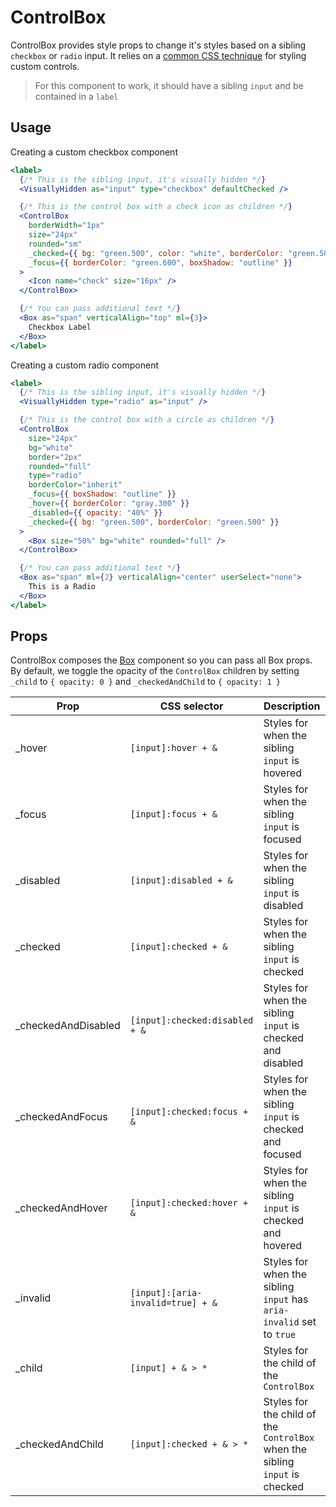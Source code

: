 

<SEO
  title="ControlBox"
  description="ControlBox provides style props to change it's styles based on a sibling
checkbox or radio inputs. It relies on a common CSS technique for styling custom controls."
/>

# ControlBox

ControlBox provides style props to change it's styles based on a sibling
`checkbox` or `radio` input. It relies on a
[common CSS technique](https://dev.to/lkopacz/create-custom-keyboard-accessible-checkboxes-2036)
for styling custom controls.

> For this component to work, it should have a sibling `input` and be contained
> in a `label`

<carbon-ad></carbon-ad>

## Usage

Creating a custom checkbox component

```jsx
<label>
  {/* This is the sibling input, it's visually hidden */}
  <VisuallyHidden as="input" type="checkbox" defaultChecked />

  {/* This is the control box with a check icon as children */}
  <ControlBox
    borderWidth="1px"
    size="24px"
    rounded="sm"
    _checked={{ bg: "green.500", color: "white", borderColor: "green.500" }}
    _focus={{ borderColor: "green.600", boxShadow: "outline" }}
  >
    <Icon name="check" size="16px" />
  </ControlBox>

  {/* You can pass additional text */}
  <Box as="span" verticalAlign="top" ml={3}>
    Checkbox Label
  </Box>
</label>
```

Creating a custom radio component

```jsx
<label>
  {/* This is the sibling input, it's visually hidden */}
  <VisuallyHidden type="radio" as="input" />

  {/* This is the control box with a circle as children */}
  <ControlBox
    size="24px"
    bg="white"
    border="2px"
    rounded="full"
    type="radio"
    borderColor="inherit"
    _focus={{ boxShadow: "outline" }}
    _hover={{ borderColor: "gray.300" }}
    _disabled={{ opacity: "40%" }}
    _checked={{ bg: "green.500", borderColor: "green.500" }}
  >
    <Box size="50%" bg="white" rounded="full" />
  </ControlBox>

  {/* You can pass additional text */}
  <Box as="span" ml={2} verticalAlign="center" userSelect="none">
    This is a Radio
  </Box>
</label>
```

## Props

ControlBox composes the [Box](/box) component so you can pass all Box props. By
default, we toggle the opacity of the `ControlBox` children by setting `_child`
to `{ opacity: 0 }` and `_checkedAndChild` to `{ opacity: 1 }`

| Prop                 | CSS selector                      | Description                                                                  |
| -------------------- | --------------------------------- | ---------------------------------------------------------------------------- |
| \_hover              | `[input]:hover + &`               | Styles for when the sibling `input` is hovered                               |
| \_focus              | `[input]:focus + &`               | Styles for when the sibling `input` is focused                               |
| \_disabled           | `[input]:disabled + &`            | Styles for when the sibling `input` is disabled                              |
| \_checked            | `[input]:checked + &`             | Styles for when the sibling `input` is checked                               |
| \_checkedAndDisabled | `[input]:checked:disabled + &`    | Styles for when the sibling `input` is checked and disabled                  |
| \_checkedAndFocus    | `[input]:checked:focus + &`       | Styles for when the sibling `input` is checked and focused                   |
| \_checkedAndHover    | `[input]:checked:hover + &`       | Styles for when the sibling `input` is checked and hovered                   |
| \_invalid            | `[input]:[aria-invalid=true] + &` | Styles for when the sibling `input` has `aria-invalid` set to `true`         |
| \_child              | `[input] + & > *`                 | Styles for the child of the `ControlBox`                                     |
| \_checkedAndChild    | `[input]:checked + & > *`         | Styles for the child of the `ControlBox` when the sibling `input` is checked |

